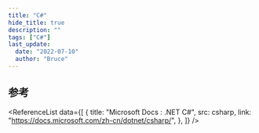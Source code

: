```yaml
---
title: "C#"
hide_title: true
description: ""
tags: ["C#"]
last_update:
  date: "2022-07-10"
  author: "Bruce"
---
```



<FeatureIcon src={csharp} title="C#" />
<LinkList
  data={[
    {
      title: "搭建环境",
      link: "/docs/csharp/environment",
      src: csharp,
    },
    {
      title: "String",
      link: "/docs/csharp/string",
      src: csharp,
    },
    {
      title: "GUID",
      link: "/docs/csharp/guid",
      src: csharp,
    },
  ]}
/>

## 参考

<ReferenceList
  data={[
    {
      title: "Microsoft Docs : .NET C#",
      src: csharp,
      link: "https://docs.microsoft.com/zh-cn/dotnet/csharp/",
    },
  ]}
/>
